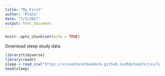 ```yaml
---
title: "My First"
author: "Plato"
date: "7/3/2017"
output: html_document
---
```


```r
knitr::opts_chunk$set(echo = TRUE)
```



Download sleep study data
```r
library(tidyverse)
library(readr)
sleep <-read_csv("https://vincentarelbundock.github.io/Rdatasets/csv/lme4/sleepstudy.csv") #no spaces
head(sleep)
```